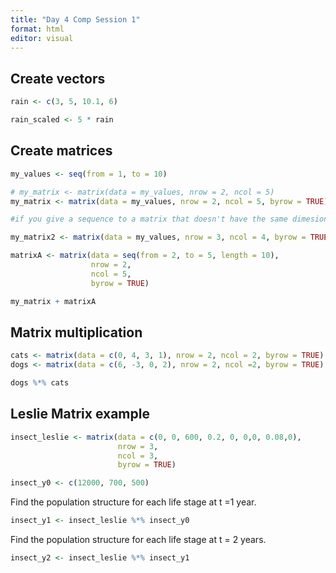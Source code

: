 ```yaml
---
title: "Day 4 Comp Session 1"
format: html
editor: visual
---
```


## Create vectors

```r
rain <- c(3, 5, 10.1, 6)

rain_scaled <- 5 * rain
```

## Create matrices

```r
my_values <- seq(from = 1, to = 10)
```

```r
# my_matrix <- matrix(data = my_values, nrow = 2, ncol = 5)
my_matrix <- matrix(data = my_values, nrow = 2, ncol = 5, byrow = TRUE)

```

```r
#if you give a sequence to a matrix that doesn't have the same dimesions, it will repeat the sequence over and add those values

my_matrix2 <- matrix(data = my_values, nrow = 3, ncol = 4, byrow = TRUE)
```

```r
matrixA <- matrix(data = seq(from = 2, to = 5, length = 10), 
                  nrow = 2, 
                  ncol = 5, 
                  byrow = TRUE)
```

```r
my_matrix + matrixA
```

## Matrix multiplication

```r
cats <- matrix(data = c(0, 4, 3, 1), nrow = 2, ncol = 2, byrow = TRUE)
dogs <- matrix(data = c(6, -3, 0, 2), nrow = 2, ncol =2, byrow = TRUE)
```

```r
dogs %*% cats
```

## Leslie Matrix example

```r
insect_leslie <- matrix(data = c(0, 0, 600, 0.2, 0, 0,0, 0.08,0),
                        nrow = 3,
                        ncol = 3,
                        byrow = TRUE)

insect_y0 <- c(12000, 700, 500)
```

Find the population structure for each life stage at t =1 year.

```r
insect_y1 <- insect_leslie %*% insect_y0
```

Find the population structure for each life stage at t = 2 years.

```r
insect_y2 <- insect_leslie %*% insect_y1
```
